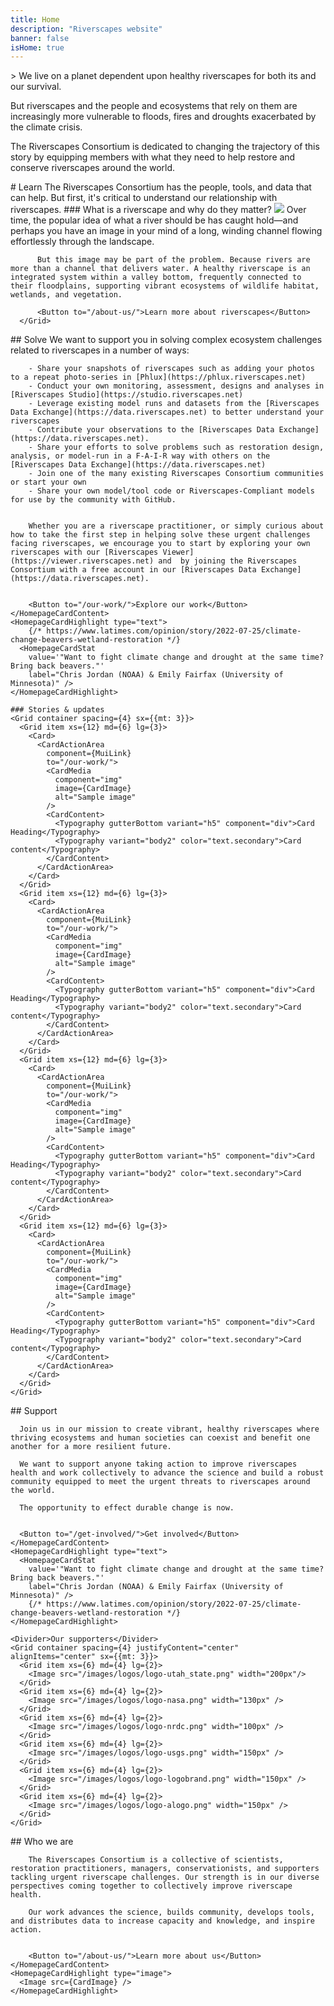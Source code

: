```yaml
---
title: Home
description: "Riverscapes website"
banner: false
isHome: true
---
```




<Hero image={HeroImage}>
> We live on a planet dependent upon healthy riverscapes for both its and our survival.  

But riverscapes and the people and ecosystems that rely on them are increasingly more vulnerable to floods, fires and droughts exacerbated by the climate crisis. 
 
The Riverscapes Consortium is dedicated to changing the trajectory of this story by equipping members with what they need to help restore and conserve riverscapes around the world. 
   
</Hero>

<Container maxWidth="xl">

<Grid container space={2}>
    <Grid item md={3} lg={2} />
    <Grid item xs={12} md={6}>
        # Learn
        The Riverscapes Consortium has the people, tools, and data that can help. But first, it's critical to understand our relationship with riverscapes.
        ### What is a riverscape and why do they matter?
      </Grid>
    </Grid>
    <Grid container space={2}>
        <Grid item md={5} lg={4} />
        <Grid item xs={12}  md={6}>
            <Image src="/images/what-is-riverscape.jpg" />
        </Grid>
    </Grid>
    <Grid container space={2}>
      <Grid item md={3} lg={2} />
      <Grid item xs={12} md={6}>
          Over time, the popular idea of what a river should be has caught hold—and perhaps you have an image in your mind of a long, winding channel flowing effortlessly through the landscape. 

          But this image may be part of the problem. Because rivers are more than a channel that delivers water. A healthy riverscape is an integrated system within a valley bottom, frequently connected to their floodplains, supporting vibrant ecosystems of wildlife habitat, wetlands, and vegetation. 

          <Button to="/about-us/">Learn more about riverscapes</Button>
      </Grid>
</Grid>

  <HomepageCard>
    <HomepageCardContent background="blue">
        ## Solve
        We want to support you in solving complex ecosystem challenges related to riverscapes in a number of ways:

        - Share your snapshots of riverscapes such as adding your photos to a repeat photo-series in [Phlux](https://phlux.riverscapes.net)
        - Conduct your own monitoring, assessment, designs and analyses in [Riverscapes Studio](https://studio.riverscapes.net)
        - Leverage existing model runs and datasets from the [Riverscapes Data Exchange](https://data.riverscapes.net) to better understand your riverscapes
        - Contribute your observations to the [Riverscapes Data Exchange](https://data.riverscapes.net).
        - Share your efforts to solve problems such as restoration design, analysis, or model-run in a F-A-I-R way with others on the [Riverscapes Data Exchange](https://data.riverscapes.net)
        - Join one of the many existing Riverscapes Consortium communities or start your own
        - Share your own model/tool code or Riverscapes-Compliant models for use by the community with GitHub.  


        Whether you are a riverscape practitioner, or simply curious about how to take the first step in helping solve these urgent challenges facing riverscapes, we encourage you to start by exploring your own riverscapes with our [Riverscapes Viewer](https://viewer.riverscapes.net) and  by joining the Riverscapes Consortium with a free account in our [Riverscapes Data Exchange](https://data.riverscapes.net). 


        <Button to="/our-work/">Explore our work</Button>
    </HomepageCardContent>
    <HomepageCardHighlight type="text">
        {/* https://www.latimes.com/opinion/story/2022-07-25/climate-change-beavers-wetland-restoration */}
      <HomepageCardStat
        value='"Want to fight climate change and drought at the same time? Bring back beavers."'
        label="Chris Jordan (NOAA) & Emily Fairfax (University of Minnesota)" />
    </HomepageCardHighlight>
  </HomepageCard>

    ### Stories & updates
    <Grid container spacing={4} sx={{mt: 3}}>
      <Grid item xs={12} md={6} lg={3}>
        <Card>
          <CardActionArea
            component={MuiLink}
            to="/our-work/">
            <CardMedia
              component="img"
              image={CardImage}
              alt="Sample image"
            />
            <CardContent>
              <Typography gutterBottom variant="h5" component="div">Card Heading</Typography>
              <Typography variant="body2" color="text.secondary">Card content</Typography>
            </CardContent>
          </CardActionArea>
        </Card>
      </Grid>
      <Grid item xs={12} md={6} lg={3}>
        <Card>
          <CardActionArea
            component={MuiLink}
            to="/our-work/">
            <CardMedia
              component="img"
              image={CardImage}
              alt="Sample image"
            />
            <CardContent>
              <Typography gutterBottom variant="h5" component="div">Card Heading</Typography>
              <Typography variant="body2" color="text.secondary">Card content</Typography>
            </CardContent>
          </CardActionArea>
        </Card>
      </Grid>
      <Grid item xs={12} md={6} lg={3}>
        <Card>
          <CardActionArea
            component={MuiLink}
            to="/our-work/">
            <CardMedia
              component="img"
              image={CardImage}
              alt="Sample image"
            />
            <CardContent>
              <Typography gutterBottom variant="h5" component="div">Card Heading</Typography>
              <Typography variant="body2" color="text.secondary">Card content</Typography>
            </CardContent>
          </CardActionArea>
        </Card>
      </Grid>
      <Grid item xs={12} md={6} lg={3}>
        <Card>
          <CardActionArea
            component={MuiLink}
            to="/our-work/">
            <CardMedia
              component="img"
              image={CardImage}
              alt="Sample image"
            />
            <CardContent>
              <Typography gutterBottom variant="h5" component="div">Card Heading</Typography>
              <Typography variant="body2" color="text.secondary">Card content</Typography>
            </CardContent>
          </CardActionArea>
        </Card>
      </Grid>
    </Grid>

  <HomepageCard>
    <HomepageCardContent background="white">
      ## Support
      
      Join us in our mission to create vibrant, healthy riverscapes where thriving ecosystems and human societies can coexist and benefit one another for a more resilient future.

      We want to support anyone taking action to improve riverscapes health and work collectively to advance the science and build a robust community equipped to meet the urgent threats to riverscapes around the world.

      The opportunity to effect durable change is now.

      
      <Button to="/get-involved/">Get involved</Button>
    </HomepageCardContent>
    <HomepageCardHighlight type="text">
      <HomepageCardStat
        value='"Want to fight climate change and drought at the same time? Bring back beavers."'
        label="Chris Jordan (NOAA) & Emily Fairfax (University of Minnesota)" />
        {/* https://www.latimes.com/opinion/story/2022-07-25/climate-change-beavers-wetland-restoration */}
    </HomepageCardHighlight>
  </HomepageCard>


    <Divider>Our supporters</Divider>
    <Grid container spacing={4} justifyContent="center" alignItems="center" sx={{mt: 3}}>
      <Grid item xs={6} md={4} lg={2}>
        <Image src="/images/logos/logo-utah_state.png" width="200px"/>
      </Grid>
      <Grid item xs={6} md={4} lg={2}>
        <Image src="/images/logos/logo-nasa.png" width="130px" />
      </Grid>
      <Grid item xs={6} md={4} lg={2}>
        <Image src="/images/logos/logo-nrdc.png" width="100px" />
      </Grid>
      <Grid item xs={6} md={4} lg={2}>
        <Image src="/images/logos/logo-usgs.png" width="150px" />
      </Grid>
      <Grid item xs={6} md={4} lg={2}>
        <Image src="/images/logos/logo-logobrand.png" width="150px" />
      </Grid>
      <Grid item xs={6} md={4} lg={2}>
        <Image src="/images/logos/logo-alogo.png" width="150px" />
      </Grid>
    </Grid>

  <HomepageCard>
    <HomepageCardContent background="blue">
        ## Who we are
        
        The Riverscapes Consortium is a collective of scientists, restoration practitioners, managers, conservationists, and supporters tackling urgent riverscape challenges. Our strength is in our diverse perspectives coming together to collectively improve riverscape health.

        Our work advances the science, builds community, develops tools, and distributes data to increase capacity and knowledge, and inspire action.  

        
        <Button to="/about-us/">Learn more about us</Button>
    </HomepageCardContent>
    <HomepageCardHighlight type="image">
      <Image src={CardImage} />
    </HomepageCardHighlight>
</HomepageCard>


</Container>
